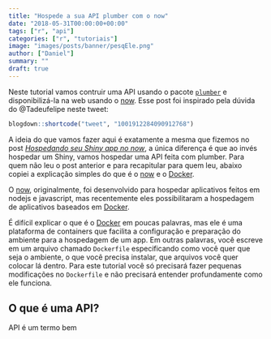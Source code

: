 ```yaml
---
title: "Hospede a sua API plumber com o now"
date: "2018-05-31T00:00:00+00:00"
tags: ["r", "api"]
categories: ["r", "tutoriais"]
image: "images/posts/banner/pesqEle.png"
author: ["Daniel"]
summary: ""
draft: true
---
```


Neste tutorial vamos contruir uma API usando o pacote [`plumber`](https://github.com/trestletech/plumber) e disponibilizá-la na web usando o [now](https://zeit.co/now). Esse post foi inspirado pela dúvida do @Tadeufelipe neste tweet:

```r
blogdown::shortcode("tweet", "1001912284090912768")
```

A ideia do que vamos fazer aqui é exatamente a mesma que fizemos no post [*Hospedando seu Shiny app no now*](http://curso-r.com/blog/2018/03/05/2018-03-05-shiny-now/), a única diferença é que ao invés hospedar um Shiny, vamos hospedar uma API feita com plumber. Para quem não leu o post anterior e para recapitular para quem leu, abaixo copiei a explicação simples do que é o [now](https://zeit.co/now) e o [Docker](https://www.docker.com).

O [now](https://zeit.co/now), originalmente, foi desenvolvido para hospedar aplicativos feitos em nodejs e javascript, mas recentemente eles possibilitaram a hospedagem de aplicativos baseados em [Docker](https://www.docker.com). 

É difícil explicar o que é o [Docker](https://www.docker.com) em poucas palavras, mas ele é uma plataforma de containers que facilita a configuração e preparação do ambiente para a hospedagem de um app. Em outras palavras, você escreve em um arquivo chamado `Dockerfile` especificando como você quer que seja o ambiente, o que você precisa instalar, que arquivos você quer colocar lá dentro. Para este tutorial você só precisará fazer pequenas modificações no `Dockerfile` e não precisará entender profundamente como ele funciona.

## O que é uma API?

API é um termo bem 











